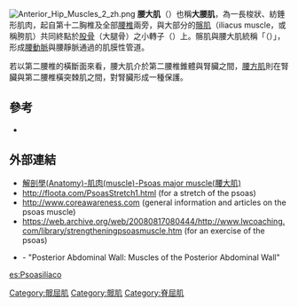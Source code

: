 [[File:Anterior_Hip_Muscles_2_zh.png|right]]
'''腰大肌'''（{{lang|en|psoas major muscle}}）也稱'''大腰肌'''，為一長梭狀、紡錘形肌肉，起自第十二胸椎及全部[[腰椎|腰椎]]兩旁，與大部分的[[髂肌|髂肌]]（iliacus muscle，或稱胯肌）共同終點於[[股骨|股骨]]（大腿骨）之小轉子（{{lang|en|lesser trochanter}}）上。髂肌與腰大肌統稱「{{link-en|髂腰肌|Iliopsoas}}（{{lang|en|iliopsoas muscle}}）」，形成[[髂腰動脈|腰動脈]]與腰靜脈通過的肌膜性管道。

若以第二腰椎的橫斷面來看，腰大肌介於第二腰椎錐體與腎臟之間，[[腰方肌|腰方肌]]則在腎臟與第二腰椎橫突棘肌之間，對腎臟形成一種保護。

==參考==
{{Gray's}}
{{ReflistH}}
*{{Cite book|author=李家雄 |title=《男女本性》 |year=2000 |publisher=書泉 }}
{{ReflistF}}
==外部連結==
*[http://smallcollation.blogspot.com/2013/01/anatomy-muscle-psoas-major-muscle.html 解剖學(Anatomy)-肌肉(muscle)-Psoas major muscle(腰大肌)]
* http://floota.com/PsoasStretch1.html (for a stretch of the psoas)
* http://www.coreawareness.com (general information and articles on the psoas muscle)
* https://web.archive.org/web/20080817080444/http://www.lwcoaching.com/library/strengtheningpsoasmuscle.htm (for an exercise of the psoas)
* {{SUNYAnatomyLabs|40|16|01|01}} - "Posterior Abdominal Wall: Muscles of the Posterior Abdominal Wall"

{{Muscles of abdomen}}
{{下肢的肌肉}}

[[Category:髋屈肌|Category:髋屈肌]]
[[Category:髋肌|Category:髋肌]]
[[Category:脊屈肌|Category:脊屈肌]]

[[es:Psoasilíaco|es:Psoasilíaco]]
{{Muscle-stub}}